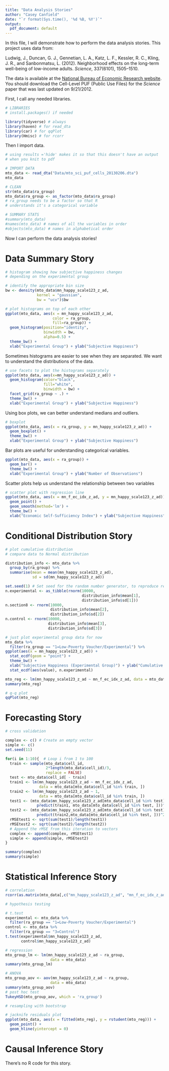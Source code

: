 ```yaml
---
title: "Data Analysis Stories"
author: "Casey Canfield"
date: "`r format(Sys.time(), '%d %B, %Y')`"
output:
  pdf_document: default
---
```


In this file, I will demonstrate how to perform the data analysis stories. This project uses data from:

Ludwig, J., Duncan, G. J., Gennetian, L. A., Katz, L. F., Kessler, R. C., Kling, J. R., and Sanbonmatsu, L. (2012). Neighborhood effects on the long-term well-being of low-income adults. *Science*, 337(6101), 1505–1510. 

The data is available at the [National Bureau of Economic Research website](http://www.nber.org/mtopuf/). You should download the Cell-Level PUF (Public Use Files) for the *Science* paper that was last updated on 9/21/2012.

First, I call any needed libraries.

```r


# LIBRARIES
# install.packages() if needed

library(tidyverse) # always
library(haven) # for read_dta
library(car) # for qqPlot
library(Hmisc) # for rcorr
```

Then I import data.

```r
# using results ='hide' makes it so that this doesn't have an output
# when you knit to pdf

# IMPORT DATA
mto_data <- read_dta("Data/mto_sci_puf_cells_20130206.dta") 
mto_data

# CLEAN
str(mto_data$ra_group)
mto_data$ra_group <- as_factor(mto_data$ra_group)
# ra_group needs to be a factor so that R 
# understands it's a categorical variable

# SUMMARY STATS
#summary(mto_data)
#names(mto_data) # names of all the variables in order
#objects(mto_data) # names in alphabetical order
```

Now I can perform the data analysis stories!

\pagebreak

# Data Summary Story

```r
# histogram showing how subjective happiness changes 
# depending on the experimental group

# identify the appropriate bin size
bw <- density(mto_data$mn_happy_scale123_z_ad, 
              kernel = "gaussian", 
              bw = "ucv")$bw

# plot histograms on top of each other
ggplot(mto_data, aes(x = mn_happy_scale123_z_ad, 
                     color = ra_group, 
                     fill=ra_group)) +
  geom_histogram(position="identity", 
                 binwidth = bw, 
                 alpha=0.5) + 
  theme_bw() +
  xlab("Experimental Group") + ylab("Subjective Happiness")
```

\pagebreak

Sometimes histograms are easier to see when they are separated. We want to understand the distributions of the data.

```r
# use facets to plot the histograms separately
ggplot(mto_data, aes(x=mn_happy_scale123_z_ad)) +
  geom_histogram(color="black", 
                 fill="white", 
                 binwidth = bw) +
  facet_grid(ra_group ~ .) + 
  theme_bw() +
  xlab("Experimental Group") + ylab("Subjective Happiness")
```

\pagebreak

Using box plots, we can better understand medians and outliers.

```r
# boxplot
ggplot(mto_data, aes(x = ra_group, y = mn_happy_scale123_z_ad)) +
  geom_boxplot() + 
  theme_bw() +
  xlab("Experimental Group") + ylab("Subjective Happiness")
```

\pagebreak

Bar plots are useful for understanding categorical variables.
```r
ggplot(mto_data, aes(x = ra_group)) +
  geom_bar() + 
  theme_bw() +
  xlab("Experimental Group") + ylab("Number of Observations")
```


\pagebreak

Scatter plots help us understand the relationship between two variables

```r
# scatter plot with regression line
ggplot(mto_data, aes(x = mn_f_ec_idx_z_ad, y = mn_happy_scale123_z_ad)) +
  geom_point() + 
  geom_smooth(method='lm') + 
  theme_bw() +
  xlab("Economic Self-Sufficiency Index") + ylab("Subjective Happiness")
```

\pagebreak

# Conditional Distribution Story

```r
# plot cumulative distribution
# compare data to Normal distribution

distribution_info <- mto_data %>%
  group_by(ra_group) %>%
  summarise(mean = mean(mn_happy_scale123_z_ad),
            sd = sd(mn_happy_scale123_z_ad))

set.seed(1) # Set seed for the random number generator, to reproduce results 
n.experimental <- as_tibble(rnorm(10000, 
                                  distribution_info$mean[1], 
                                  distribution_info$sd[1]))
n.section8 <- rnorm(10000, 
                    distribution_info$mean[2], 
                    distribution_info$sd[2])
n.control <- rnorm(10000, 
                   distribution_info$mean[3], 
                   distribution_info$sd[3])

# just plot experimental group data for now
mto_data %>%
  filter(ra_group == "1=Low-Poverty Voucher/Experimental") %>%
ggplot(aes(x = mn_happy_scale123_z_ad)) + 
  stat_ecdf(geom = "point") + 
  theme_bw() +
  xlab("Subjective Happiness (Experimental Group)") + ylab("Cumulative Probability") +
  stat_ecdf(aes(value), n.experimental)
```


```r
mto_reg <- lm(mn_happy_scale123_z_ad ~ mn_f_ec_idx_z_ad, data = mto_data)
summary(mto_reg)

# q-q plot
qqPlot(mto_reg)
```

\pagebreak

# Forecasting Story

```r
# cross validation

complex <- c() # Create an empty vector 
simple <- c()
set.seed(11)

for(i in 1:10){  # Loop i from 1 to 100
  train <- sample(mto_data$cell_id, 
                  2*length(mto_data$cell_id)/3, 
                  replace = FALSE)
  test <- mto_data$cell_id[ - train] 
  train1 <- lm(mn_happy_scale123_z_ad ~ mn_f_ec_idx_z_ad,
               data = mto_data[mto_data$cell_id %in% train, ]) 
  train2 <- lm(mn_happy_scale123_z_ad ~ 1,
               data = mto_data[mto_data$cell_id %in% train, ])
  test1 <- (mto_data$mn_happy_scale123_z_ad[mto_data$cell_id %in% test] -
              predict(train1, mto_data[mto_data$cell_id %in% test, ]))^2
  test2 <- (mto_data$mn_happy_scale123_z_ad[mto_data$cell_id %in% test] -
              predict(train2,mto_data[mto_data$cell_id %in% test, ]))^2
  rMSEtest1 <- sqrt(sum(test1)/length(test1)) 
  rMSEtest2 <- sqrt(sum(test2)/length(test2))
  # Append the rMSE from this iteration to vectors 
  complex <- append(complex, rMSEtest1)
  simple <- append(simple, rMSEtest2)
}

summary(complex)
summary(simple)
```

\pagebreak

# Statistical Inference Story
```r
# correlation
rcorr(as.matrix(mto_data[,c("mn_happy_scale123_z_ad", "mn_f_ec_idx_z_ad")]))

# hypothesis testing

# t.test
experimental <- mto_data %>%
  filter(ra_group == "1=Low-Poverty Voucher/Experimental")
control <- mto_data %>%
  filter(ra_group == "3=Control")
t.test(experimental$mn_happy_scale123_z_ad, 
       control$mn_happy_scale123_z_ad)

# regression
mto_group_lm <- lm(mn_happy_scale123_z_ad ~ ra_group, 
                    data = mto_data)
summary(mto_group_lm)

# ANOVA
mto_group_aov <- aov(mn_happy_scale123_z_ad ~ ra_group, 
                    data = mto_data) 
summary(mto_group_aov)
# post hoc test
TukeyHSD(mto_group_aov, which = 'ra_group')
```

```r
# resampling with bootstrap

# jacknife residuals plot
ggplot(mto_data, aes(x = fitted(mto_reg), y = rstudent(mto_reg))) +
  geom_point() + 
  geom_hline(yintercept = 0)
```

\pagebreak

# Causal Inference Story

There's no R code for this story. 
